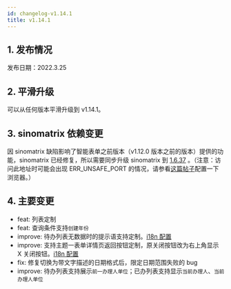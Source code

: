 ```yaml
---
id: changelog-v1.14.1
title: v1.14.1
---
```



## 1. 发布情况

发布日期：2022.3.25

<BundleList version="1.14.1" frontend="1.14.1" backend="1.14.1" font="1.13.0" />

## 2. 平滑升级

可以从任何版本平滑升级到 v1.14.1。

## 3. sinomatrix 依赖变更

因 sinomatrix 缺陷影响了智能表单之前版本（v1.12.0 版本之前的版本）提供的功能，sinomatrix 已经修复，所以需要同步升级 sinomatrix 到 [1.6.37](http://47.93.34.153:10080/sino-matrix/sino-matrix/blob/master/CHANGELOG.md) 。（注意：访问此地址时可能会出现 ERR_UNSAFE_PORT 的情况，请参看[这篇帖子](https://blog.csdn.net/kjcxmx/article/details/118122483)配置一下浏览器。）

## 4. 主要变更

- feat: 列表定制
- feat: 查询条件支持`创建年份`
- improve: 待办列表无数据时的提示语支持定制。[i18n 配置](guide-i18n/#修改文字描述)
- improve: 支持主题一表单详情页返回按钮定制，原关闭按钮改为右上角显示 X 关闭按钮。[i18n 配置](guide-i18n/#控制组件是否显示)
- fix: 修复切换为带文字描述的日期格式后，限定日期范围失败的 bug
- improve: 待办列表支持展示`前一办理人单位`；已办列表支持显示`当前办理人`、`当前办理人单位`
